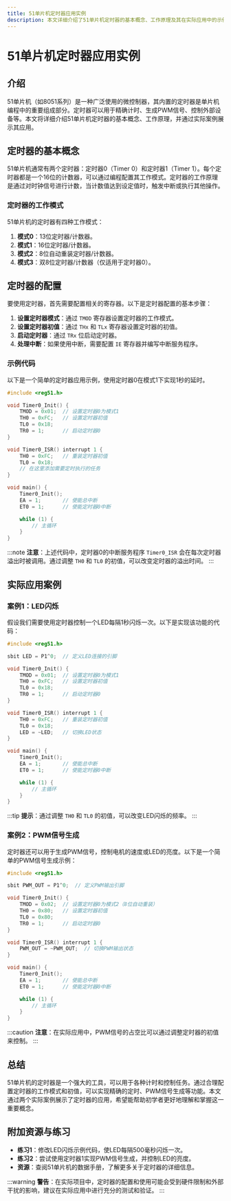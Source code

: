 ```yaml
---
title: 51单片机定时器应用实例
description: 本文详细介绍了51单片机定时器的基本概念、工作原理及其在实际应用中的示例代码和场景，适合初学者学习。
---
```


# 51单片机定时器应用实例

## 介绍

51单片机（如8051系列）是一种广泛使用的微控制器，其内置的定时器是单片机编程中的重要组成部分。定时器可以用于精确计时、生成PWM信号、控制外部设备等。本文将详细介绍51单片机定时器的基本概念、工作原理，并通过实际案例展示其应用。

## 定时器的基本概念

51单片机通常有两个定时器：定时器0（Timer 0）和定时器1（Timer 1）。每个定时器都是一个16位的计数器，可以通过编程配置其工作模式。定时器的工作原理是通过对时钟信号进行计数，当计数值达到设定值时，触发中断或执行其他操作。

### 定时器的工作模式

51单片机的定时器有四种工作模式：

1. **模式0**：13位定时器/计数器。
2. **模式1**：16位定时器/计数器。
3. **模式2**：8位自动重装定时器/计数器。
4. **模式3**：双8位定时器/计数器（仅适用于定时器0）。

## 定时器的配置

要使用定时器，首先需要配置相关的寄存器。以下是定时器配置的基本步骤：

1. **设置定时器模式**：通过 `TMOD` 寄存器设置定时器的工作模式。
2. **设置定时器初值**：通过 `THx` 和 `TLx` 寄存器设置定时器的初值。
3. **启动定时器**：通过 `TRx` 位启动定时器。
4. **处理中断**：如果使用中断，需要配置 `IE` 寄存器并编写中断服务程序。

### 示例代码

以下是一个简单的定时器应用示例，使用定时器0在模式1下实现1秒的延时。

```c
#include <reg51.h>

void Timer0_Init() {
    TMOD = 0x01;  // 设置定时器0为模式1
    TH0 = 0xFC;   // 设置定时器初值
    TL0 = 0x18;
    TR0 = 1;      // 启动定时器0
}

void Timer0_ISR() interrupt 1 {
    TH0 = 0xFC;   // 重装定时器初值
    TL0 = 0x18;
    // 在这里添加需要定时执行的任务
}

void main() {
    Timer0_Init();
    EA = 1;       // 使能总中断
    ET0 = 1;      // 使能定时器0中断

    while (1) {
        // 主循环
    }
}
```

:::note
**注意**：上述代码中，定时器0的中断服务程序 `Timer0_ISR` 会在每次定时器溢出时被调用。通过调整 `TH0` 和 `TL0` 的初值，可以改变定时器的溢出时间。
:::

## 实际应用案例

### 案例1：LED闪烁

假设我们需要使用定时器控制一个LED每隔1秒闪烁一次。以下是实现该功能的代码：

```c
#include <reg51.h>

sbit LED = P1^0;  // 定义LED连接的引脚

void Timer0_Init() {
    TMOD = 0x01;  // 设置定时器0为模式1
    TH0 = 0xFC;   // 设置定时器初值
    TL0 = 0x18;
    TR0 = 1;      // 启动定时器0
}

void Timer0_ISR() interrupt 1 {
    TH0 = 0xFC;   // 重装定时器初值
    TL0 = 0x18;
    LED = ~LED;   // 切换LED状态
}

void main() {
    Timer0_Init();
    EA = 1;       // 使能总中断
    ET0 = 1;      // 使能定时器0中断

    while (1) {
        // 主循环
    }
}
```

:::tip
**提示**：通过调整 `TH0` 和 `TL0` 的初值，可以改变LED闪烁的频率。
:::

### 案例2：PWM信号生成

定时器还可以用于生成PWM信号，控制电机的速度或LED的亮度。以下是一个简单的PWM信号生成示例：

```c
#include <reg51.h>

sbit PWM_OUT = P1^0;  // 定义PWM输出引脚

void Timer0_Init() {
    TMOD = 0x02;  // 设置定时器0为模式2（8位自动重装）
    TH0 = 0x80;   // 设置定时器初值
    TL0 = 0x80;
    TR0 = 1;      // 启动定时器0
}

void Timer0_ISR() interrupt 1 {
    PWM_OUT = ~PWM_OUT;  // 切换PWM输出状态
}

void main() {
    Timer0_Init();
    EA = 1;       // 使能总中断
    ET0 = 1;      // 使能定时器0中断

    while (1) {
        // 主循环
    }
}
```

:::caution
**注意**：在实际应用中，PWM信号的占空比可以通过调整定时器的初值来控制。
:::

## 总结

51单片机的定时器是一个强大的工具，可以用于各种计时和控制任务。通过合理配置定时器的工作模式和初值，可以实现精确的定时、PWM信号生成等功能。本文通过两个实际案例展示了定时器的应用，希望能帮助初学者更好地理解和掌握这一重要概念。

## 附加资源与练习

- **练习1**：修改LED闪烁示例代码，使LED每隔500毫秒闪烁一次。
- **练习2**：尝试使用定时器1实现PWM信号生成，并控制LED的亮度。
- **资源**：查阅51单片机的数据手册，了解更多关于定时器的详细信息。

:::warning
**警告**：在实际项目中，定时器的配置和使用可能会受到硬件限制和外部干扰的影响，建议在实际应用中进行充分的测试和验证。
:::